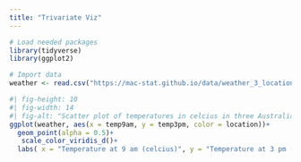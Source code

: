```yaml
---
title: "Trivariate Viz"
---
```




```r
# Load needed packages
library(tidyverse)
library(ggplot2)
```

```r
# Import data
weather <- read.csv("https://mac-stat.github.io/data/weather_3_locations.csv") 
```

```r
#| fig-height: 10
#| fig-width: 14
#| fig-alt: "Scatter plot of temperatures in celcius in three Australian cities. The cities Hobart, Uluru, and Wollongong are each a different colored point, the x axis is temperatures at 9 am and the y axis is temperatures at 3 pm. Uluru has the typically highest temperatures, followed by Wollongong then Hobart"
ggplot(weather, aes(x = temp9am, y = temp3pm, color = location))+
  geom_point(alpha = 0.5)+
   scale_color_viridis_d()+
  labs( x = "Temperature at 9 am (celcius)", y = "Temperature at 3 pm (celcius)", color = "City", title = "Temperatures in Australian Cities", caption = "Scatter plot of morning versus afternoon temperatures in three Australian cities. Created by Zach Marshak, Feb. 2025, data source Mac-Stat Git Hub(https://mac-stat.github.io/data/weather_3_locations.csv)")
```
